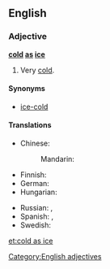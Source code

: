 ==English==

===Adjective===
'''[[cold]] [[as]] [[ice]]'''

# {{simile}} Very [[cold]].

====Synonyms====
* [[ice-cold]]

====Translations====
{{trans-top|very cold}}
* Chinese:
*: Mandarin: {{t|zh|冰冷|tr=bīnglěng|sc=Hani}}
* Finnish: {{t+|fi|jääkylmä}}
* German: {{t+|de|eiskalt}}
* Hungarian: {{t+|hu|jéghideg}}
{{trans-mid}}
* Russian: {{t-|ru|холодный как лёд|tr=xolódnyj kak ljod|sc=Cyrl}}, {{t+|ru|ледяной|tr=ledjanój|sc=Cyrl}}
* Spanish: {{t+|es|frígido}}, {{t+|es|gélido}}
* Swedish: {{t+|sv|iskall}}
{{trans-bottom}}

[[Category:English adjectives]]

[[et:cold as ice]]